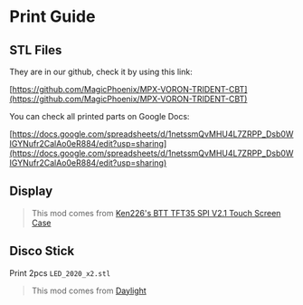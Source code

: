 # Print Guide

## STL Files

They are in our github, check it by using this link:

[https://github.com/MagicPhoenix/MPX-VORON-TRIDENT-CBT](https://github.com/MagicPhoenix/MPX-VORON-TRIDENT-CBT)

You can check all printed parts on Google Docs:

[https://docs.google.com/spreadsheets/d/1netssmQvMHU4L7ZRPP_Dsb0WIGYNufr2CalAo0eR884/edit?usp=sharing](https://docs.google.com/spreadsheets/d/1netssmQvMHU4L7ZRPP_Dsb0WIGYNufr2CalAo0eR884/edit?usp=sharing)


## Display 

> This mod comes from [Ken226's BTT TFT35 SPI V2.1 Touch Screen Case](https://www.printables.com/model/418182-btt-tft35-spi-v21-touch-screen-case-for-cb1-voron)

## Disco Stick 

Print 2pcs `LED_2020_x2.stl`

> This mod comes from [Daylight](https://github.com/VoronDesign/Voron-Hardware/tree/master/Daylight/Disco_on_a_stick_XXL)

